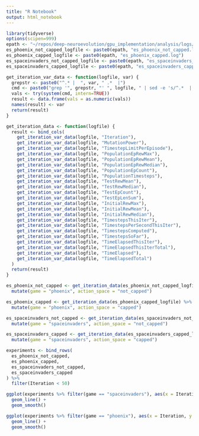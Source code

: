```yaml
---
title: "R Notebook"
output: html_notebook
---
```


```r
library(tidyverse)
options(scipen=999)
epath <- "~/repos/deep-neuroevolution/gpu_implementation/analysis/logs/"
es_phoenix_not_capped_logfile <- paste0(epath, "es_phoenix_not_capped.log")
es_phoenix_capped_logfile <- paste0(epath, "es_phoenix_capped.log")
es_spaceinvaders_not_capped_logfile <- paste0(epath, "es_spaceinvaders_not_capped.log")
es_spaceinvaders_capped_logfile <- paste0(epath, "es_spaceinvaders_capped.log")

get_iteration_var_data <- function(logfile, var) {
  grepstr <- paste0("^.* |  ", var, " .*  |")
  cmd <- paste0("grep '", grepstr, "' ", logfile, " | sed -e 's/^.*  |  //;s/ .*$//'")
  vals <- try(system(cmd, intern=TRUE))
  result <- data.frame(vals = as.numeric(vals))
  names(result) <- var
  return(result)
}

get_iteration_data <- function(logfile) {
  result <- bind_cols(
    get_iteration_var_data(logfile, "Iteration"),
    get_iteration_var_data(logfile, "MutationPower"),
    get_iteration_var_data(logfile, "TimestepLimitPerEpisode"),
    get_iteration_var_data(logfile, "PopulationEpRewMax"),
    get_iteration_var_data(logfile, "PopulationEpRewMean"),
    get_iteration_var_data(logfile, "PopulationEpRewMedian"),
    get_iteration_var_data(logfile, "PopulationEpCount"),
    get_iteration_var_data(logfile, "PopulationTimesteps"),
    get_iteration_var_data(logfile, "TestRewMean"),
    get_iteration_var_data(logfile, "TestRewMedian"),
    get_iteration_var_data(logfile, "TestEpCount"),
    get_iteration_var_data(logfile, "TestEpLenSum"),
    get_iteration_var_data(logfile, "InitialRewMax"),
    get_iteration_var_data(logfile, "InitialRewMean"),
    get_iteration_var_data(logfile, "InitialRewMedian"),
    get_iteration_var_data(logfile, "TimestepsThisIter"),
    get_iteration_var_data(logfile, "TimestepsPerSecondThisIter"),
    get_iteration_var_data(logfile, "TimestepsComputed"),
    get_iteration_var_data(logfile, "TimestepsSoFar"),
    get_iteration_var_data(logfile, "TimeElapsedThisIter"),
    get_iteration_var_data(logfile, "TimeElapsedThisIterTotal"),
    get_iteration_var_data(logfile, "TimeElapsed"),
    get_iteration_var_data(logfile, "TimeElapsedTotal")
  )
  return(result)
}

es_phoenix_not_capped <- get_iteration_data(es_phoenix_not_capped_logfile) %>% 
  mutate(game = "phoenix", action_space = "not_capped")

es_phoenix_capped <- get_iteration_data(es_phoenix_capped_logfile) %>% 
  mutate(game = "phoenix", action_space = "capped")

es_spaceinvaders_not_capped <- get_iteration_data(es_spaceinvaders_not_capped_logfile) %>% 
  mutate(game = "spaceinvaders", action_space = "not_capped")

es_spaceinvaders_capped <- get_iteration_data(es_spaceinvaders_capped_logfile) %>% 
  mutate(game = "spaceinvaders", action_space = "capped")

experiments <- bind_rows(
  es_phoenix_not_capped,
  es_phoenix_capped,
  es_spaceinvaders_not_capped,
  es_spaceinvaders_capped
) %>% 
  filter(Iteration < 50)
```

```r
ggplot(experiments %>% filter(game == "spaceinvaders"), aes(x = Iteration, y = TestRewMean, colour = action_space)) +
  geom_line() +
  geom_smooth()
```

```r
ggplot(experiments %>% filter(game == "phoenix"), aes(x = Iteration, y = TestRewMean, colour = action_space)) +
  geom_line() +
  geom_smooth()
```